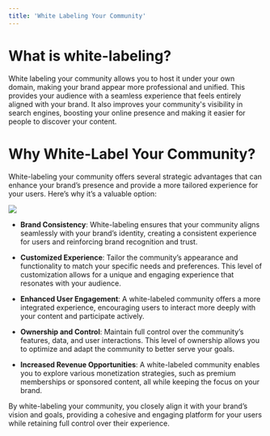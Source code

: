 ```yaml
---
title: 'White Labeling Your Community'
---
```


# What is white-labeling?

White labeling your community allows you to host it under your own domain, making your brand appear more professional and unified. This provides your audience with a seamless experience that feels entirely aligned with your brand. It also improves your community's visibility in search engines, boosting your online presence and making it easier for people to discover your content.


# Why White-Label Your Community?

  

White-labeling your community offers several strategic advantages that can enhance your brand’s presence and provide a more tailored experience for your users. Here’s why it’s a valuable option:

  

![](https://lh7-rt.googleusercontent.com/docsz/AD_4nXf1r1DmjS6h0EY2urBJnbqk3Zy8Hqsjfn5-NP4quVMj9qeViul4KVS5OFjDX_pps74s-oKF6JMu-Bv9eY69DAlhyw25qX7tW0WG7m-ujNv5-vPkdB_agDg1Nax3LRSsSYZLApR0Fo0fVNXVpf9ibqol57-E?key=Qbtm1rUjbKqTplHjD160Fw)

  

-   **Brand Consistency**: White-labeling ensures that your community aligns seamlessly with your brand’s identity, creating a consistent experience for users and reinforcing brand recognition and trust.
    
-   **Customized Experience**: Tailor the community’s appearance and functionality to match your specific needs and preferences. This level of customization allows for a unique and engaging experience that resonates with your audience.
    
-   **Enhanced User Engagement**: A white-labeled community offers a more integrated experience, encouraging users to interact more deeply with your content and participate actively.
    
-   **Ownership and Control**: Maintain full control over the community’s features, data, and user interactions. This level of ownership allows you to optimize and adapt the community to better serve your goals.
    
-   **Increased Revenue Opportunities**: A white-labeled community enables you to explore various monetization strategies, such as premium memberships or sponsored content, all while keeping the focus on your brand.
    

By white-labeling your community, you closely align it with your brand’s vision and goals, providing a cohesive and engaging platform for your users while retaining full control over their experience.
